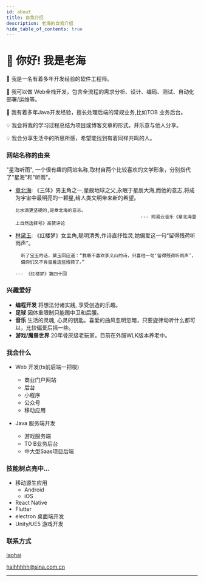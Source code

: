 ```yaml
---
id: about
title: 自我介绍
description: 老海的自我介绍
hide_table_of_contents: true
---
```



# 👋 你好! 我是老海

🧑 我是一名有着多年开发经验的软件工程师。

🐛 我可以做 Web全栈开发，包含全流程的需求分析、设计、编码、测试、自动化部署/运维等。

🌱 我有着多年Java开发经验，擅长处理后端的常规业务,比如TOB 业务后台。

💡 我会将我的学习过程总结为项目或博客文章的形式，并乐意与他人分享。

💡 我会分享生活中的所思所感，希望能找到有着同样共鸣的人。

### 网站名称的由来
"星海听雨", 一个很有趣的网站名称,取材自两个比较喜欢的文学形象，分别指代了"星海"和"听雨"。
- [章北海](https://baike.baidu.com/item/%E7%AB%A0%E5%8C%97%E6%B5%B7/9599775?fr=ge_ala): 
  《三体》男主角之一,星舰地球之父,永眠于星辰大海,而他的意志,将成为宇宙中最明亮的一颗星,给人类文明带来新的希望。
  ~~~text
  比水滴更坚硬的,是章北海的意志。 
                                                --- 网易云音乐《章北海登上自然选择号》高赞评论
  ~~~
- [林黛玉](https://baike.baidu.com/item/%E6%9E%97%E9%BB%9B%E7%8E%89/260081?fr=ge_ala): 
  《红楼梦》女主角,聪明清秀,作诗直抒性灵,她偏爱这一句“留得残荷听雨声”。
  ~~~text
    听了宝玉的话，黛玉回应道：“我最不喜欢李义山的诗，只喜他一句‘留得残荷听雨声’，
    偏你们又不肯留着这些残荷了。”
                                                                      --- 《红楼梦》第四十回
  ~~~

### 兴趣爱好

- **编程开发** 将想法付诸实践, 享受创造的乐趣。
- **足球** 因体重限制只能踢中卫和后腰。
- **音乐** 生活的灵魂, 心灵的钥匙。喜爱的曲风忽明忽暗，只要旋律动听什么都可以，比较偏爱后摇一些。
- **游戏/魔兽世界** 20年骨灰级老玩家，目前在外服WLK版本养老中。


### 我会什么

- Web 开发(ts前后端一把梭)
  - 商业门户网站
  - 后台
  - 小程序
  - 公众号
  - 移动应用

- Java 服务端开发
  - 游戏服务端
  - TO B业务后台
  - 中大型Saas项目后端

### 技能树点亮中...
- 移动源生应用
  - Android
  - iOS
- React Native
- Flutter
- electron 桌面端开发
- Unity/UE5 游戏开发


### 联系方式

<p style={{ display: 'flex', 'align-items': 'center', gap: '0.5rem' }}>
  <Icon icon="ri:github-line" width="20" heigth="20" />
  <a href={social.github.href}>laohai</a>
</p>

<p style={{ display: 'flex', 'align-items': 'center', gap: '0.5rem' }}>
  <Icon icon="ri:mail-open-line" width="20" heigth="20" />
  <a href={social.email.href}>haihhhhh@sina.com.cn</a>
</p>


---
